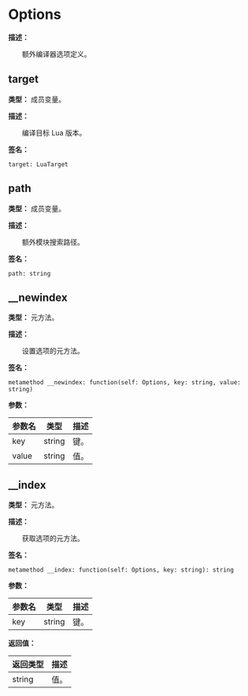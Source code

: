 
# Options

**描述：**

&emsp;&emsp;额外编译器选项定义。

## target

**类型：** 成员变量。

**描述：**

&emsp;&emsp;编译目标 Lua 版本。

**签名：**
```tl
target: LuaTarget
```

## path

**类型：** 成员变量。

**描述：**

&emsp;&emsp;额外模块搜索路径。

**签名：**
```tl
path: string
```

## __newindex

**类型：** 元方法。

**描述：**

&emsp;&emsp;设置选项的元方法。

**签名：**
```tl
metamethod __newindex: function(self: Options, key: string, value: string)
```

**参数：**

| 参数名 | 类型 | 描述 |
| --- | --- | --- |
| key | string | 键。 |
| value | string | 值。 |

## __index

**类型：** 元方法。

**描述：**

&emsp;&emsp;获取选项的元方法。

**签名：**
```tl
metamethod __index: function(self: Options, key: string): string
```

**参数：**

| 参数名 | 类型 | 描述 |
| --- | --- | --- |
| key | string | 键。 |

**返回值：**

| 返回类型 | 描述 |
| --- | --- |
| string | 值。 |